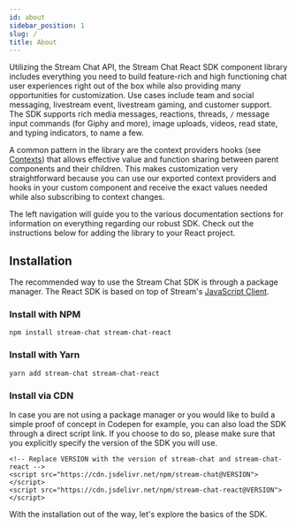 ```yaml
---
id: about
sidebar_position: 1
slug: /
title: About
---
```


Utilizing the Stream Chat API, the Stream Chat React SDK component library includes everything you need to build feature-rich and high functioning chat user experiences right out of the box while also providing many opportunities for customization.
Use cases include team and social messaging, livestream event, livestream gaming, and customer support. The SDK supports rich media messages, reactions, threads, `/` message input commands (for Giphy and more), image uploads, videos, read state, and typing indicators, to name a few.

A common pattern in the library are the context providers hooks (see [Contexts](./contexts/chat_context)) that allows effective value and function sharing between parent components and their children.
This makes customization very straightforward because you can use our exported context providers and hooks in your custom component and receive the exact values needed while also subscribing to context changes.

The left navigation will guide you to the various documentation sections for information on everything regarding our robust SDK. Check out the instructions below for adding the library to your React project.

## Installation

The recommended way to use the Stream Chat SDK is through a package manager. The React SDK is based on top of Stream's [JavaScript Client](https://getstream.io/chat/docs/javascript/?language=javascript).

### Install with NPM

`npm install stream-chat stream-chat-react`

### Install with Yarn

`yarn add stream-chat stream-chat-react`

### Install via CDN

In case you are not using a package manager or you would like to build a simple proof of concept in Codepen for example, you can also load the SDK through a direct script link. If you choose to do so, please make sure that you explicitly specify the version of the SDK you will use. 

```
<!-- Replace VERSION with the version of stream-chat and stream-chat-react -->
<script src="https://cdn.jsdelivr.net/npm/stream-chat@VERSION"></script>
<script src="https://cdn.jsdelivr.net/npm/stream-chat-react@VERSION"></script>
```

With the installation out of the way, let's explore the basics of the SDK.